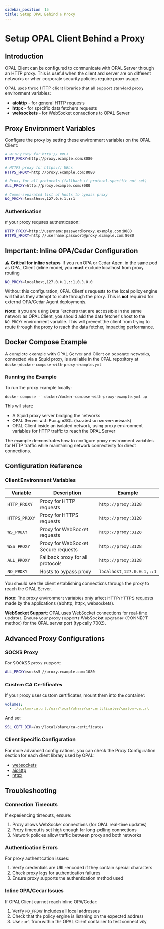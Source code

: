 ```yaml
---
sidebar_position: 15
title: Setup OPAL Behind a Proxy
---
```


# Setup OPAL Client Behind a Proxy

## Introduction

OPAL Client can be configured to communicate with OPAL Server through an HTTP proxy. This is useful when the client and server are on different networks or when corporate security policies require proxy usage.

OPAL uses three HTTP client libraries that all support standard proxy environment variables:
- **aiohttp** - for general HTTP requests
- **httpx** - for specific data fetchers requests
- **websockets** - for WebSocket connections to OPAL Server

## Proxy Environment Variables

Configure the proxy by setting these environment variables on the OPAL Client:

```bash
# HTTP proxy for http:// URLs
HTTP_PROXY=http://proxy.example.com:8080

# HTTPS proxy for https:// URLs
HTTPS_PROXY=http://proxy.example.com:8080

# Proxy for all protocols (fallback if protocol-specific not set)
ALL_PROXY=http://proxy.example.com:8080

# Comma-separated list of hosts to bypass proxy
NO_PROXY=localhost,127.0.0.1,::1
```

### Authentication

If your proxy requires authentication:

```bash
HTTP_PROXY=http://username:password@proxy.example.com:8080
HTTPS_PROXY=http://username:password@proxy.example.com:8080
```

## Important: Inline OPA/Cedar Configuration

⚠️ **Critical for inline setups**: If you run OPA or Cedar Agent in the same pod as OPAL Client (inline mode), you **must** exclude localhost from proxy routing:

```bash
NO_PROXY=localhost,127.0.0.1,::1,0.0.0.0
```

Without this configuration, OPAL Client's requests to the local policy engine will fail as they attempt to route through the proxy.
This is **not** required for external OPA/Cedar Agent deployments.

**Note**: If you are using Data Fetchers that are accessible in the same network as OPAL Client, you should add the data fetcher's host to the `NO_PROXY` environment variable.
This will prevent the client from trying to route through the proxy to reach the data fetcher, impacting performance.

## Docker Compose Example

A complete example with OPAL Server and Client on separate networks, connected via a Squid proxy, is available in the OPAL repository at `docker/docker-compose-with-proxy-example.yml`.

### Running the Example

To run the proxy example locally:

```bash
docker compose -f docker/docker-compose-with-proxy-example.yml up
```

This will start:
- A Squid proxy server bridging the networks
- OPAL Server with PostgreSQL (isolated on server-network)
- OPAL Client inside an isolated network, using proxy environment variables for HTTP traffic to reach the OPAL Server

The example demonstrates how to configure proxy environment variables for HTTP traffic while maintaining network connectivity for direct connections.

## Configuration Reference

### Client Environment Variables

| Variable | Description | Example |
|----------|-------------|---------|
| `HTTP_PROXY` | Proxy for HTTP requests | `http://proxy:3128` |
| `HTTPS_PROXY` | Proxy for HTTPS requests | `http://proxy:3128` |
| `WS_PROXY` | Proxy for WebSocket requests | `http://proxy:3128` |
| `WSS_PROXY` | Proxy for WebSocket Secure requests | `http://proxy:3128` |
| `ALL_PROXY` | Fallback proxy for all protocols | `http://proxy:3128` |
| `NO_PROXY` | Hosts to bypass proxy | `localhost,127.0.0.1,::1` |

You should see the client establishing connections through the proxy to reach the OPAL Server.

**Note**: The proxy environment variables only affect HTTP/HTTPS requests made by the applications (aiohttp, httpx, websockets).

**WebSocket Support**: OPAL uses WebSocket connections for real-time updates. Ensure your proxy supports WebSocket upgrades (CONNECT method) for the OPAL server port (typically 7002).

## Advanced Proxy Configurations

### SOCKS Proxy

For SOCKS5 proxy support:

```bash
ALL_PROXY=socks5://proxy.example.com:1080
```

### Custom CA Certificates

If your proxy uses custom certificates, mount them into the container:

```yaml
volumes:
  - ./custom-ca.crt:/usr/local/share/ca-certificates/custom-ca.crt
```

And set:
```bash
SSL_CERT_DIR=/usr/local/share/ca-certificates
```

### Client Specific Configuration

For more advanced configurations, you can check the Proxy Configuration section for each client library used by OPAL:

- [websockets](https://websockets.readthedocs.io/en/stable/topics/proxies.html)
- [aiohttp](https://docs.aiohttp.org/en/stable/client_advanced.html#proxy-support)
- [httpx](https://www.python-httpx.org/environment_variables/#proxies)


## Troubleshooting

### Connection Timeouts

If experiencing timeouts, ensure:
1. Proxy allows WebSocket connections (for OPAL real-time updates)
2. Proxy timeout is set high enough for long-polling connections
3. Network policies allow traffic between proxy and both networks

### Authentication Errors

For proxy authentication issues:
1. Verify credentials are URL-encoded if they contain special characters
2. Check proxy logs for authentication failures
3. Ensure proxy supports the authentication method used

### Inline OPA/Cedar Issues

If OPAL Client cannot reach inline OPA/Cedar:
1. Verify `NO_PROXY` includes all local addresses
2. Check that the policy engine is listening on the expected address
3. Use `curl` from within the OPAL Client container to test connectivity
